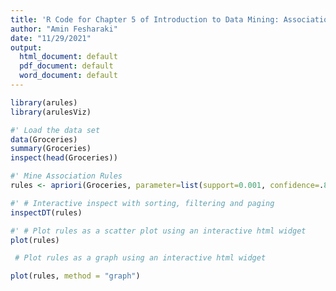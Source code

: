 ```yaml
---
title: 'R Code for Chapter 5 of Introduction to Data Mining: Association Rule Mining'
author: "Amin Fesharaki"
date: "11/29/2021"
output:
  html_document: default
  pdf_document: default
  word_document: default
---
```


```r
library(arules)
library(arulesViz)
```


```r
#' Load the data set
data(Groceries)
summary(Groceries)
inspect(head(Groceries))
```

```r
#' Mine Association Rules
rules <- apriori(Groceries, parameter=list(support=0.001, confidence=.8))

#' # Interactive inspect with sorting, filtering and paging
inspectDT(rules)
```

```r
#' # Plot rules as a scatter plot using an interactive html widget
plot(rules)
```

```r
 # Plot rules as a graph using an interactive html widget

plot(rules, method = "graph")

```




